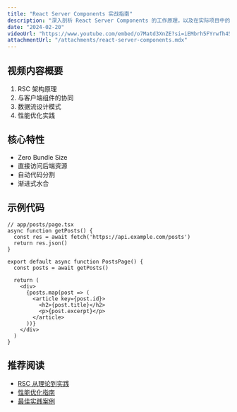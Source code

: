 ```yaml
---
title: "React Server Components 实战指南"
description: "深入剖析 React Server Components 的工作原理，以及在实际项目中的应用方案和性能优化策略"
date: "2024-02-20"
videoUrl: "https://www.youtube.com/embed/o7Matd3XnZE?si=iEMbrh5FYrwfh45s"
attachmentUrl: "/attachments/react-server-components.mdx"
---
```


## 视频内容概要

1. RSC 架构原理
2. 与客户端组件的协同
3. 数据流设计模式
4. 性能优化实践

## 核心特性

- Zero Bundle Size
- 直接访问后端资源
- 自动代码分割
- 渐进式水合

## 示例代码

```tsx
// app/posts/page.tsx
async function getPosts() {
  const res = await fetch('https://api.example.com/posts')
  return res.json()
}

export default async function PostsPage() {
  const posts = await getPosts()
  
  return (
    <div>
      {posts.map(post => (
        <article key={post.id}>
          <h2>{post.title}</h2>
          <p>{post.excerpt}</p>
        </article>
      ))}
    </div>
  )
}
```

## 推荐阅读

- [RSC 从理论到实践](https://react.dev/blog/2023/03/22/react-labs-what-we-have-been-working-on-march-2023#react-server-components)
- [性能优化指南](https://nextjs.org/docs/app/building-your-application/rendering/server-components)
- [最佳实践案例](https://github.com/vercel/app-playground) 
